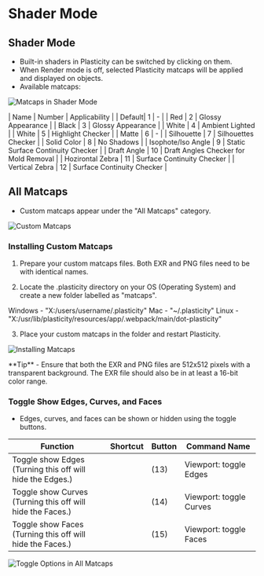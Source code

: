 
# Shader Mode

## Shader Mode
- Built-in shaders in Plasticity can be switched by clicking on them.
- When Render mode is off, selected Plasticity matcaps will be applied and displayed on objects.
- Available matcaps:

![Matcaps in Shader Mode](/img/shader-mode-preview.png)

| Name | Number | Applicability |
| Default|   1    | - |
| Red    |   2    |   Glossy Appearance    |
| Black  |  3     |  Glossy Appearance     |
| White  |    4   |   Ambient Lighted      |
| White  |   5    |  Highlight Checker     |
| Matte |   6    |  -     |
| Silhouette     |  7     |  Silhouettes Checker  |
| Solid Color    |  8     |  No Shadows     |
| Isophote/Iso Angle   |   9     |   Static Surface Continuity Checker         |
| Draft Angle          |   10    | Draft Angles Checker for Mold Removal       |
| Hozirontal Zebra     |  11     |   Surface Continuity Checker                |
| Vertical Zebra       |  12     |  Surface Continuity Checker                 |



## All Matcaps
- Custom matcaps appear under the "All Matcaps" category.

![Custom Matcaps](/img/custom-matcaps-preview.png)

### Installing Custom Matcaps

1. Prepare your custom matcaps files. Both EXR and PNG files need to be with identical names.

2. Locate the .plasticity directory on your OS (Operating System) and create a new folder labelled as "matcaps".

Windows - "X:/users/username/.plasticity"
Mac - "~/.plasticity"
Linux -"X:/usr/lib/plasticity/resources/app/.webpack/main/dot-plasticity"

3. Place your custom matcaps in the folder and restart Plasticity.

![Installing Matcaps](/img/installing-matcaps-preview.png)

<Callout type="info" emoji="💡">
**Tip**     
- Ensure that both the EXR and PNG files are 512x512 pixels with a transparent background. The EXR file should also be in at least a 16-bit color range.
</Callout>

### Toggle Show Edges, Curves, and Faces

- Edges, curves, and faces can be shown or hidden using the toggle buttons.

| Function                                                      | Shortcut | Button | Command Name           |
| ------------------------------------------------------------- | ------- | ------ | ---------------------- |
| Toggle show Edges <br />(Turning this off will hide the Edges.) |         | (13)   | Viewport: toggle Edges |
| Toggle show Curves <br />(Turning this off will hide the Faces.) |         | (14)   | Viewport: toggle Curves |
| Toggle show Faces <br />(Turning this off will hide the Faces.) |         | (15)   | Viewport: toggle Faces |

![Toggle Options in All Matcaps](/img/toggle-edges-curves-faces.png) 

